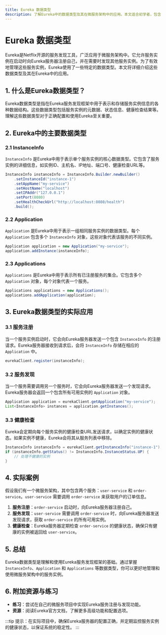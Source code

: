 ```yaml
---
title: Eureka 数据类型
description: 了解Eureka中的数据类型及其在微服务架构中的应用。本文适合初学者，包含详细的解释、代码示例和实际案例。
---
```


# Eureka 数据类型

Eureka是Netflix开源的服务发现工具，广泛应用于微服务架构中。它允许服务实例在启动时向Eureka服务器注册自己，并在需要时发现其他服务实例。为了有效地管理这些服务实例，Eureka使用了一些特定的数据类型。本文将详细介绍这些数据类型及其在Eureka中的应用。

## 1. 什么是Eureka数据类型？

Eureka数据类型是指在Eureka服务发现框架中用于表示和存储服务实例信息的各种数据结构。这些数据类型包括服务实例的元数据、状态信息、健康检查结果等。理解这些数据类型对于正确配置和使用Eureka至关重要。

## 2. Eureka中的主要数据类型

### 2.1 InstanceInfo

`InstanceInfo` 是Eureka中用于表示单个服务实例的核心数据类型。它包含了服务实例的详细信息，如实例ID、主机名、IP地址、端口号、健康检查URL等。

```java
InstanceInfo instanceInfo = InstanceInfo.Builder.newBuilder()
    .setInstanceId("instance-1")
    .setAppName("my-service")
    .setHostName("localhost")
    .setIPAddr("127.0.0.1")
    .setPort(8080)
    .setHealthCheckUrl("http://localhost:8080/health")
    .build();
```

### 2.2 Application

`Application` 是Eureka中用于表示一组相同服务实例的数据类型。每个 `Application` 包含多个 `InstanceInfo` 对象，这些对象代表该服务的不同实例。

```java
Application application = new Application("my-service");
application.addInstance(instanceInfo);
```

### 2.3 Applications

`Applications` 是Eureka中用于表示所有已注册服务的集合。它包含多个 `Application` 对象，每个对象代表一个服务。

```java
Applications applications = new Applications();
applications.addApplication(application);
```

## 3. Eureka数据类型的实际应用

### 3.1 服务注册

当一个服务实例启动时，它会向Eureka服务器发送一个包含 `InstanceInfo` 的注册请求。Eureka服务器接收到请求后，会将 `InstanceInfo` 存储在相应的 `Application` 中。

```java
eurekaClient.register(instanceInfo);
```

### 3.2 服务发现

当一个服务需要调用另一个服务时，它会向Eureka服务器发送一个发现请求。Eureka服务器会返回一个包含所有可用实例的 `Application` 对象。

```java
Application application = eurekaClient.getApplication("my-service");
List<InstanceInfo> instances = application.getInstances();
```

### 3.3 健康检查

Eureka会定期向每个服务实例的健康检查URL发送请求，以确定实例的健康状态。如果实例不健康，Eureka会将其从服务列表中移除。

```java
InstanceInfo instanceInfo = eurekaClient.getInstanceInfo("instance-1");
if (instanceInfo.getStatus() != InstanceInfo.InstanceStatus.UP) {
    // 处理不健康的实例
}
```

## 4. 实际案例

假设我们有一个微服务架构，其中包含两个服务：`user-service` 和 `order-service`。`user-service` 需要调用 `order-service` 来获取用户的订单信息。

1. **服务注册**：`order-service` 启动时，向Eureka服务器注册自己。
2. **服务发现**：`user-service` 需要调用 `order-service` 时，向Eureka服务器发送发现请求，获取 `order-service` 的所有可用实例。
3. **健康检查**：Eureka服务器定期检查 `order-service` 的健康状态，确保只有健康的实例被返回给 `user-service`。

## 5. 总结

Eureka数据类型是理解和使用Eureka服务发现框架的基础。通过掌握 `InstanceInfo`、`Application` 和 `Applications` 等数据类型，你可以更好地管理和使用微服务架构中的服务实例。

## 6. 附加资源与练习

- **练习**：尝试在自己的微服务项目中实现Eureka服务注册与发现功能。
- **资源**：阅读Eureka官方文档，了解更多高级功能和配置选项。

:::tip
提示：在实际项目中，确保Eureka服务器的配置正确，并定期监控服务实例的健康状态，以保证系统的稳定性。
:::